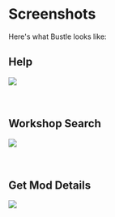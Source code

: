 
<div class={"screenshots"}>

# Screenshots

Here's what Bustle looks like:

## Help

<div style={{textAlign: 'center'}}>
<img src="/screenshots/bustle-help.png" />
</div><br/><br/>

## Workshop Search

<div style={{textAlign: 'center'}}>
<img src="/screenshots/workshop-search.png" />
</div><br/><br/>

## Get Mod Details

<div style={{textAlign: 'center'}}>
<img src="/screenshots/workshop-get.png" />
</div><br/><br/>

</div>